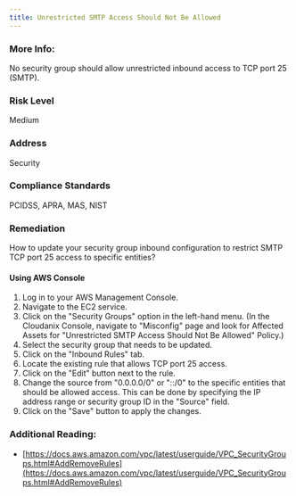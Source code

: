 ```yaml
---
title: Unrestricted SMTP Access Should Not Be Allowed
---
```


### More Info:

No security group should allow unrestricted inbound access to TCP port 25 (SMTP).

### Risk Level

Medium

### Address

Security

### Compliance Standards

PCIDSS, APRA, MAS, NIST

### Remediation

How to update your security group inbound configuration to restrict SMTP TCP port 25 access to specific entities?

#### Using AWS Console

1. Log in to your AWS Management Console.
2. Navigate to the EC2 service.
3. Click on the "Security Groups" option in the left-hand menu.
    (In the Cloudanix Console, navigate to "Misconfig" page and look for Affected Assets for "Unrestricted SMTP Access Should Not Be Allowed" Policy.)
4. Select the security group that needs to be updated.
5. Click on the "Inbound Rules" tab.
6. Locate the existing rule that allows TCP port 25 access.
7. Click on the "Edit" button next to the rule.
8. Change the source from "0.0.0.0/0" or "::/0" to the specific entities that should be allowed access. This can be done by specifying the IP address range or security group ID in the "Source" field.
9. Click on the "Save" button to apply the changes.

### Additional Reading:

- [https://docs.aws.amazon.com/vpc/latest/userguide/VPC_SecurityGroups.html#AddRemoveRules](https://docs.aws.amazon.com/vpc/latest/userguide/VPC_SecurityGroups.html#AddRemoveRules)
